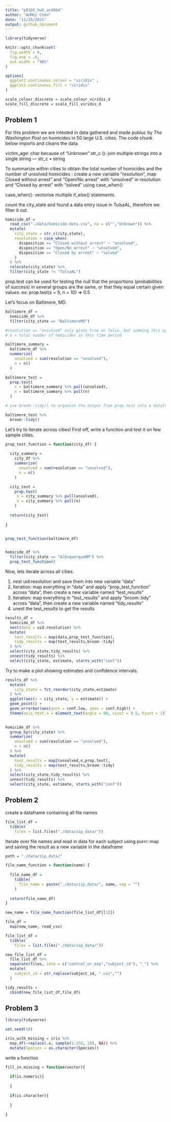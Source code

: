 ```yaml
---
title: "p8105_hw5_ac4964"
author: "AnMei Chen"
date: "11/15/2021"
output: github_document
---
```


```r
library(tidyverse)

knitr::opts_chunk$set(
  fig.width = 6,
  fig.asp = .6,
  out.width = "90%"
)

options(
  ggplot2.continuous.colour = "viridis" , 
  ggplot2.continuous.fill = "viridis"
)

scale_colour_discrete = scale_colour_viridis_d
scale_fill_discrete = scale_fill_viridis_d
```

## Problem 1

For this problem we are intested in data gathered and made publuc by _The Washington Post_ on homicides in 50 large U.S. cities. The code chunk below imports and cleans the data.

victim_age: char because of "Unknown"
str_c (): join multiple strings into a single string — str_c • string

To summarize within cities to obtain the total number of homicides and the number of unsolved homicides : create a new variable "resolution", map Closed without arrest" and "Open/No arrest" with "unsolved" in resolution and "Closed by arrest" with "solved" using case_when()

case_when(): vectorise multiple if_else() statements.

count the city_state and found a data entry issue in TulsaAL, therefore we filter it out.

```r
homicide_df = 
  read_csv("./data/homicide-data.csv", na = c("","Unknown")) %>% 
  mutate(
    city_state = str_c(city,state),
    resolution = case_when(
      disposition == "Closed without arrest" ~ "unsolved",
      disposition == "Open/No arrest" ~ "unsolved",
      disposition == "Closed by arrest" ~ "solved"
    )
  ) %>% 
  relocate(city_state) %>% 
  filter(city_state != "TulsaAL")
```


prop.test can be used for testing the null that the proportions (probabilities of success) in several groups are the same, or that they equal certain given values.
ex: prop.test(x = 5, n = 10) => 0.5

Let's focus on Baltimore, MD.

```r
baltimore_df = 
  homicide_df %>% 
  filter(city_state == "BaltimoreMD")

#resolution == "unsolved" only gives true or false, but summing this up will convert them to 0 or 1 so that we can get the number of unsolved homicides.
# n = total number of homicides in this time period

baltimore_summary = 
  baltimore_df %>% 
  summarize(
    unsolved = sum(resolution == "unsolved"),
    n = n()
  )

baltimore_test =
  prop.test(
    x = baltimore_summary %>% pull(unsolved),
    n = baltimore_summary %>% pull(n)
  )

# use broom::tidy() to organize the output from prop.test into a dataframe so that we can actually use the outputs later.

baltimore_test %>% 
  broom::tidy()
```


Let's try to iterate across cities!
First off, write a function and test it on few sample cities.


```r
prop_test_function = function(city_df) {
  
  city_summary = 
    city_df %>% 
    summarize(
      unsolved = sum(resolution == "unsolved"),
      n = n()
    )

  city_test =
    prop.test(
     x = city_summary %>% pull(unsolved),
     n = city_summary %>% pull(n)
    )
  
  return(city_test)
  
}


prop_test_function(baltimore_df)


homicide_df %>% 
  filter(city_state == "AlbuquerqueNM") %>% 
  prop_test_function()
```


Now, lets iterate across all cities.

1. nest uid:resolution and save them into new variable "data"
2. Iteration: map everything in "data" and apply "prop_test_function" across "data", then create a new variable named "test_results"
3. Iteration: map everything in "test_results" and apply "broom::tidy" across "data", then create a new variable named "tidy_results"
4. unest the test_results to get the results

```r
results_df = 
  homicide_df %>% 
  nest(data = uid:resolution) %>% 
  mutate(
    test_results = map(data,prop_test_function),
    tidy_results = map(test_results,broom::tidy)
  ) %>% 
  select(city_state,tidy_results) %>% 
  unnest(tidy_results) %>% 
  select(city_state, estimate, starts_with("conf"))

```


Try to make a plot showing estimates and confidence intervals.

```r
results_df %>%
  mutate(
    city_state = fct_reorder(city_state,estimate)
  ) %>% 
  ggplot(aes(x = city_state, y = estimate)) +
  geom_point() +
  geom_errorbar(aes(ymin = conf.low, ymax = conf.high)) +
  theme(axis.text.x = element_text(angle = 90, vjust = 0.5, hjust = 1))
  
```


```r
homicide_df %>% 
  group_by(city_state) %>% 
  summarize(
    unsolved = sum(resolution == "unsolved"),
    n = n()
  ) %>% 
  mutate(
    test_results = map2(unsolved,n,prop.test),
    tidy_results = map(test_results,broom::tidy)
  ) %>% 
  select(city_state,tidy_results) %>% 
  unnest(tidy_results) %>% 
  select(city_state, estimate, starts_with("conf"))
```


## Problem 2

create a dataframe containing all file names

```r
file_list_df = 
  tibble(
    files = list.files("./data/zip_data/"))

```

Iterate over file names and read in data for each subject using purrr::map and saving the result as a new variable in the dataframe

```r
path = "./data/zip_data/"

file_name_function = function(name) {
  
  file_name_df =
    tibble(
      file_name = paste("./data/zip_data/", name, sep = "")
    )
  
  return(file_name_df)
}

new_name = file_name_function(file_list_df[[1]])

file_df = 
  map(new_name, read_csv)
```


```r
file_list_df = 
  tibble(
    files = list.files("./data/zip_data/"))

new_file_list_df = 
  file_list_df %>% 
  separate(files, into = c("control_or_exp","subject_id"), "_") %>% 
  mutate(
    subject_id = str_replace(subject_id, ".csv","")
  )

tidy_results = 
  cbind(new_file_list_df,file_df)
```


## Problem 3

```r
library(tidyverse)

set.seed(10)

iris_with_missing = iris %>% 
  map_df(~replace(.x, sample(1:150, 20), NA)) %>%
  mutate(Species = as.character(Species))
```


write a function

```r
fill_in_missing = function(vector){
  
  if(is.numeric){
    
  }
  
  if(is.character){
    
  }
  
}

```

